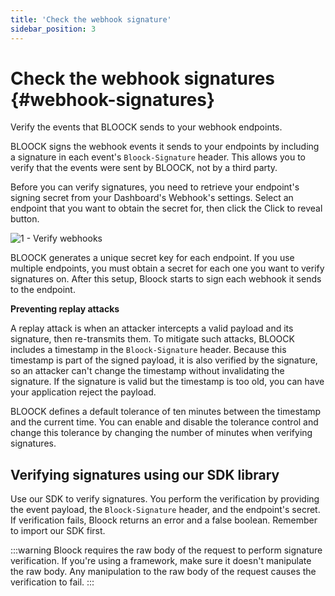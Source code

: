 ```yaml
---
title: 'Check the webhook signature'
sidebar_position: 3
---
```



# Check the webhook signatures {#webhook-signatures}

Verify the events that BLOOCK sends to your webhook endpoints.

BLOOCK signs the webhook events it sends to your endpoints by including a signature in each event's `Bloock-Signature` header. This allows you to verify that the events were sent by BLOOCK, not by a third party.

Before you can verify signatures, you need to retrieve your endpoint's signing secret from your Dashboard's Webhook's settings. Select an endpoint that you want to obtain the secret for, then click the Click to reveal button.

![1 - Verify webhooks](/static/docs/guides/webhooks/verify/1-verify.png)

BLOOCK generates a unique secret key for each endpoint. If you use multiple endpoints, you must obtain a secret for each one you want to verify signatures on. After this setup, Bloock starts to sign each webhook it sends to the endpoint.

**Preventing replay attacks**

A replay attack is when an attacker intercepts a valid payload and its signature, then re-transmits them. To mitigate such attacks, BLOOCK includes a timestamp in the `Bloock-Signature` header. Because this timestamp is part of the signed payload, it is also verified by the signature, so an attacker can't change the timestamp without invalidating the signature. If the signature is valid but the timestamp is too old, you can have your application reject the payload.

BLOOCK defines a default tolerance of ten minutes between the timestamp and the current time. You can enable and disable the tolerance control and change this tolerance by changing the number of minutes when verifying signatures.

## Verifying signatures using our SDK library

Use our SDK to verify signatures. You perform the verification by providing the event payload, the `Bloock-Signature` header, and the endpoint's secret. If verification fails, Bloock returns an error and a false boolean. Remember to import our SDK first.

:::warning
Bloock requires the raw body of the request to perform signature verification. If you're using a framework, make sure it doesn't manipulate the raw body. Any manipulation to the raw body of the request causes the verification to fail.
:::


<SdkCodeBlock ts={VerifyWebhookJs} py={VerifyWebhookPy} go={VerifyWebhookGo} />
